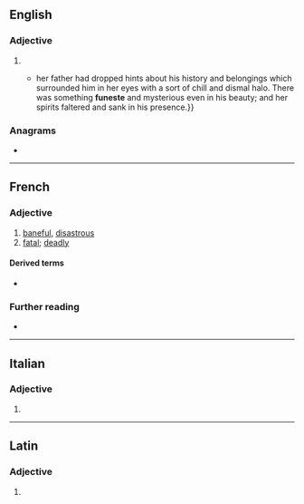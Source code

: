 ==English==

===Adjective===
{{en-adj}}

# {{alt form|en|funest}}
#* {{RQ:Le Fanu House|text={{...}} her father had dropped hints about his history and belongings which surrounded him in her eyes with a sort of chill and dismal halo. There was something '''funeste''' and mysterious even in his beauty; and her spirits faltered and sank in his presence.}}

===Anagrams===
* {{anagrams|en|a=eefnstu|Fuentes}}

----

==French==

===Adjective===
{{fr-adj}}

# [[baneful]], [[disastrous]] {{gloss|causing disaster}}
# [[fatal]]; [[deadly]]

====Derived terms====
* {{l|fr|funestement}}

===Further reading===
* {{R:TLFi}}

----

==Italian==

===Adjective===
{{head|it|adjective form}}

# {{feminine plural of|it|funesto}}

----

==Latin==

===Adjective===
{{la-adj-form|fūneste}}

# {{inflection of|la|fūnestus||voc|m|s}}
